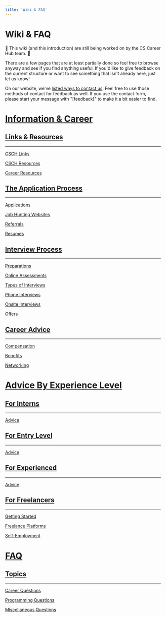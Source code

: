 ```yaml
---
title: 'Wiki & FAQ'
---
```



<h1 className={styles.bigTitle}>Wiki & FAQ</h1>

🚧 This wiki (and this introduction) are still being worked on by the CS Career Hub team. 🚧

There are a few pages that are at least partially done so feel free to browse anyway and see if you find anything useful. If you'd like to give feedback on the current structure or want to see something that isn't already here, just let us know!

On our website, we've [listed ways to contact us](/contact). Feel free to use those methods of contact for feedback as well. If you use the contact form, please start your message with "[feedback]" to make it a bit easier to find.

# [Information & Career](/wiki-faq/information-career)

## [Links & Resources](/wiki-faq/information-career/links-resources/)

---

[CSCH Links](/wiki-faq/information-career/links-resources/csch-links)

[CSCH Resources](/wiki-faq/information-career/links-resources/csch-resources)

[Career Resources](/wiki-faq/information-career/links-resources/career-resources)

## [The Application Process](/wiki-faq/information-career/application-process)

---

[Applications](/wiki-faq/information-career/application-process/applications)

[Job Hunting Websites](/wiki-faq/information-career/application-process/job-hunting-websites)

[Referrals](/wiki-faq/information-career/application-process/referrals)

[Resumes](/wiki-faq/information-career/application-process/resumes)

## [Interview Process](/wiki-faq/information-career/interview-process)

---

[Preparations](/wiki-faq/information-career/interview-process/preparations)

[Online Assessments](/wiki-faq/information-career/interview-process/online-assessments)

[Types of Interviews](/wiki-faq/information-career/interview-process/types-of-interviews)

[Phone Interviews](/wiki-faq/information-career/interview-process/phone-interviews)

[Onsite Interviews](/wiki-faq/information-career/interview-process/onsite-interviews)

[Offers](/wiki-faq/information-career/interview-process/offers)

## [Career Advice](/wiki-faq/information-career/career-advice)

---

[Compensation](/wiki-faq/information-career/career-advice/compensation)

[Benefits](/wiki-faq/information-career/career-advice/benefits)

[Networking](/wiki-faq/information-career/career-advice/networking)

# [Advice By Experience Level](/wiki-faq/advice-by-experience-level)

## [For Interns](/wiki-faq/advice-by-experience-level/for-interns)

---

[Advice](/wiki-faq/advice-by-experience-level/for-interns/advice)

## [For Entry Level](/wiki-faq/advice-by-experience-level/for-entry-level)

---

[Advice](/wiki-faq/for-entry-level/advice)

## [For Experienced](/wiki-faq/advice-by-experience-level/for-experienced)

---

[Advice](/wiki-faq/advice-by-experience-level/for-experienced/advice)

## [For Freelancers](/wiki-faq/advice-by-experience-level/for-freelancers)

---

[Getting Started](/wiki-faq/advice-by-experience-level/for-freelancers/getting-started)

[Freelance Platforms](/wiki-faq/advice-by-experience-level/for-freelancers/freelance-platforms)

[Self-Employment](/wiki-faq/advice-by-experience-level/for-freelancers/self-employment)

# [FAQ](/wiki-faq/faq)

## [Topics](wiki-faq/faq/topics)

---

[Career Questions](/wiki-faq/faq/topics/career-questions)

[Programming Questions](/wiki-faq/faq/topics/programming-questions)

[Miscellaneous Questions](/wiki-faq/faq/topics/miscellaneous-questions)
